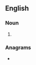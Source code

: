==English==

===Noun===
{{head|en|noun form}}

# {{plural of|prater|lang=en}}

===Anagrams===
* {{anagrams|en|a=aeprrst|parters|rapters|reparts|retraps}}